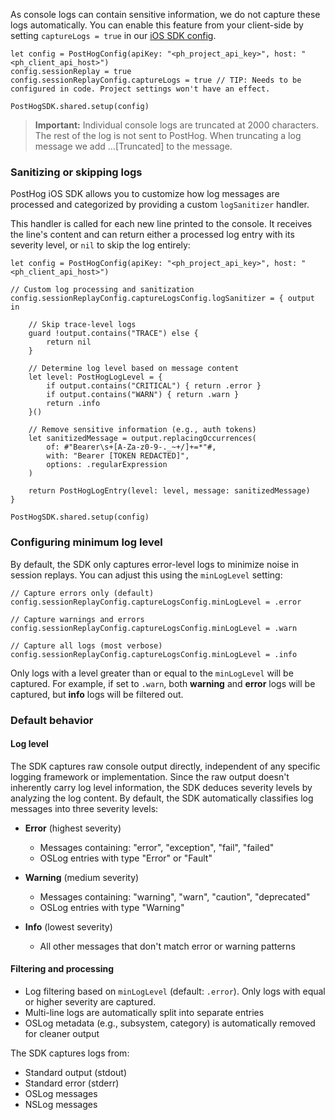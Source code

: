 As console logs can contain sensitive information, we do not capture these logs automatically. 
You can enable this feature from your client-side by setting `captureLogs = true` in our [iOS SDK config](/docs/session-replay/installation?tab=iOS#step-two-enable-session-recordings-in-your-project-settings).

```ios_swift
let config = PostHogConfig(apiKey: "<ph_project_api_key>", host: "<ph_client_api_host>")
config.sessionReplay = true
config.sessionReplayConfig.captureLogs = true // TIP: Needs to be configured in code. Project settings won't have an effect.

PostHogSDK.shared.setup(config)
```

> **Important:** Individual console logs are truncated at 2000 characters. The rest of the log is not sent to PostHog. When truncating a log message we add ...[Truncated] to the message.

### Sanitizing or skipping logs

PostHog iOS SDK allows you to customize how log messages are processed and categorized by providing a custom `logSanitizer` handler. 

This handler is called for each new line printed to the console. It receives the line's content and can return either a processed log entry with its severity level, or `nil` to skip the log entirely:

```ios_swift
let config = PostHogConfig(apiKey: "<ph_project_api_key>", host: "<ph_client_api_host>")

// Custom log processing and sanitization
config.sessionReplayConfig.captureLogsConfig.logSanitizer = { output in

    // Skip trace-level logs
    guard !output.contains("TRACE") else {
        return nil
    }

    // Determine log level based on message content
    let level: PostHogLogLevel = {
        if output.contains("CRITICAL") { return .error }
        if output.contains("WARN") { return .warn }
        return .info
    }()
    
    // Remove sensitive information (e.g., auth tokens)
    let sanitizedMessage = output.replacingOccurrences(
        of: #"Bearer\s+[A-Za-z0-9-._~+/]+=*"#,
        with: "Bearer [TOKEN REDACTED]",
        options: .regularExpression
    )
    
    return PostHogLogEntry(level: level, message: sanitizedMessage)
}

PostHogSDK.shared.setup(config)
```

### Configuring minimum log level

By default, the SDK only captures error-level logs to minimize noise in session replays.
You can adjust this using the `minLogLevel` setting:

```ios_swift
// Capture errors only (default)
config.sessionReplayConfig.captureLogsConfig.minLogLevel = .error

// Capture warnings and errors
config.sessionReplayConfig.captureLogsConfig.minLogLevel = .warn

// Capture all logs (most verbose)
config.sessionReplayConfig.captureLogsConfig.minLogLevel = .info
```

Only logs with a level greater than or equal to the `minLogLevel` will be captured. For example, if set to `.warn`, both **warning** and **error** logs will be captured, but **info** logs will be filtered out.


### Default behavior

#### Log level
The SDK captures raw console output directly, independent of any specific logging framework or implementation. 
Since the raw output doesn't inherently carry log level information, the SDK deduces severity levels by analyzing the log content.
By default, the SDK automatically classifies log messages into three severity levels:

- **Error** (highest severity)
  - Messages containing: "error", "exception", "fail", "failed"
  - OSLog entries with type "Error" or "Fault"

- **Warning** (medium severity)
  - Messages containing: "warning", "warn", "caution", "deprecated"
  - OSLog entries with type "Warning"

- **Info** (lowest severity)
  - All other messages that don't match error or warning patterns

#### Filtering and processing
- Log filtering based on `minLogLevel` (default: `.error`). Only logs with equal or higher severity are captured. 
- Multi-line logs are automatically split into separate entries
- OSLog metadata (e.g., subsystem, category) is automatically removed for cleaner output

The SDK captures logs from:
- Standard output (stdout)
- Standard error (stderr)
- OSLog messages
- NSLog messages
